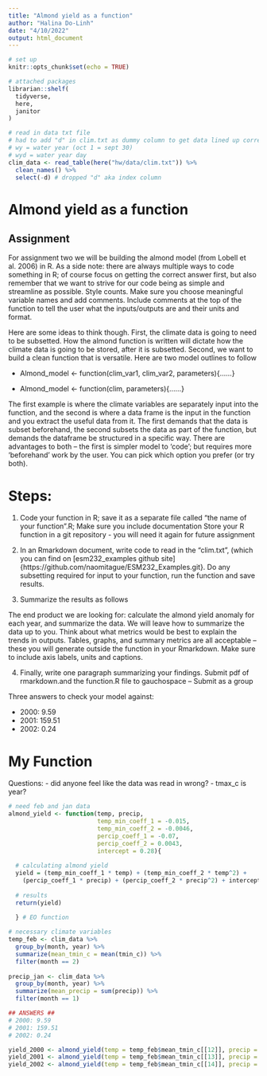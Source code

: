 ```yaml
---
title: "Almond yield as a function"
author: "Halina Do-Linh"
date: "4/10/2022"
output: html_document
---
```


```r
# set up
knitr::opts_chunk$set(echo = TRUE)

# attached packages
librarian::shelf(
  tidyverse,
  here,
  janitor
)

# read in data txt file
# had to add "d" in clim.txt as dummy column to get data lined up correctly
# wy = water year (oct 1 = sept 30)
# wyd = water year day
clim_data <- read_table(here("hw/data/clim.txt")) %>% 
  clean_names() %>% 
  select(-d) # dropped "d" aka index column
```

# Almond yield as a function

## Assignment

For assignment two we will be building the almond model (from Lobell et al. 2006) in R. As a side note: there are always multiple ways to code something in R; of course focus on getting the correct answer first, but also remember that we want to strive for our code being as simple and streamline as possible. Style counts. Make sure you choose meaningful variable names and add comments. Include comments at the top of the function to tell the user what the inputs/outputs are and their units and format.

Here are some ideas to think though. First, the climate data is going to need to be subsetted. How the almond function is written will dictate how the climate data is going to be stored, after it is subsetted. Second, we want to build a clean function that is versatile. Here are two model outlines to follow

- Almond_model <- function(clim_var1, clim_var2, parameters){……}

- Almond_model <- function(clim, parameters){……}

The first example is where the climate variables are separately input into the function, and the second is where a data frame is the input in the function and you extract the useful data from it. The first demands that the data is subset beforehand, the second subsets the data as part of the function, but demands the dataframe be structured in a specific way. There are advantages to both – the first is simpler model to ‘code’; but requires more ‘beforehand’ work by the user. You can pick which option you prefer (or try both).

# Steps:

1. Code your function in R; save it as a separate file called “the name of your function”.R; Make sure you include documentation Store your R function in a git repository - you will need it again for future assignment 

2. In an Rmarkdown document, write code to read in the “clim.txt”, (which you can find on [esm232_examples github site]{https://github.com/naomitague/ESM232_Examples.git}. Do any subsetting required for input to your function, run the function and save results.

3. Summarize the results as follows

The end product we are looking for: calculate the almond yield anomaly for each year, and summarize the data. We will leave how to summarize the data up to you. Think about what metrics would be best to explain the trends in outputs. Tables, graphs, and summary metrics are all acceptable – these you will generate outside the function in your Rmarkdown. Make sure to include axis labels, units and captions.

4. Finally, write one paragraph summarizing your findings. Submit pdf of rmarkdown.and the function.R file to gauchospace – Submit as a group

Three answers to check your model against:

- 2000: 9.59
- 2001: 159.51
- 2002: 0.24

# My Function

Questions:
- did anyone feel like the data was read in wrong?
- tmax_c is year?

```r
# need feb and jan data
almond_yield <- function(temp, precip,
                         temp_min_coeff_1 = -0.015, 
                         temp_min_coeff_2 = -0.0046, 
                         percip_coeff_1 = -0.07, 
                         percip_coeff_2 = 0.0043, 
                         intercept = 0.28){
  
  # calculating almond yield
  yield = (temp_min_coeff_1 * temp) + (temp_min_coeff_2 * temp^2) +
    (percip_coeff_1 * precip) + (percip_coeff_2 * precip^2) + intercept
  
  # results
  return(yield)
  
  } # EO function
```


```r
# necessary climate variables
temp_feb <- clim_data %>% 
  group_by(month, year) %>% 
  summarize(mean_tmin_c = mean(tmin_c)) %>% 
  filter(month == 2)
  
precip_jan <- clim_data %>% 
  group_by(month, year) %>% 
  summarize(mean_precip = sum(precip)) %>% 
  filter(month == 1) 
```


```r
## ANSWERS ##
# 2000: 9.59
# 2001: 159.51
# 2002: 0.24

yield_2000 <- almond_yield(temp = temp_feb$mean_tmin_c[[12]], precip = precip_jan$mean_precip[[12]])
yield_2001 <- almond_yield(temp = temp_feb$mean_tmin_c[[13]], precip = precip_jan$mean_precip[[13]])
yield_2002 <- almond_yield(temp = temp_feb$mean_tmin_c[[14]], precip = precip_jan$mean_precip[[14]])
```



